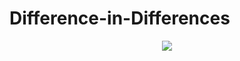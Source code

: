 # Difference-in-Differences {#did}
<center>
![](~/Desktop/Projects/Couscous/images/underconstruction.png)
</center>